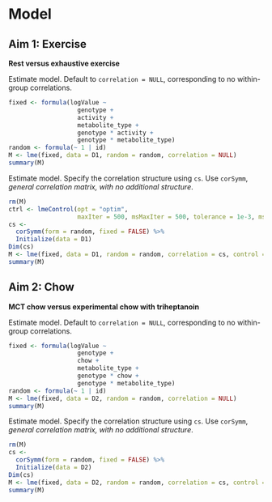 # Model


## Aim 1: Exercise

**Rest versus exhaustive exercise**

Estimate model.
Default to `correlation = NULL`, corresponding to no within-group correlations.

```r
fixed <- formula(logValue ~
                   genotype +
                   activity +
                   metabolite_type +
                   genotype * activity +
                   genotype * metabolite_type)
random <- formula(~ 1 | id)
M <- lme(fixed, data = D1, random = random, correlation = NULL)
summary(M)
```

Estimate model.
Specify the correlation structure using `cs`.
Use `corSymm`, *general correlation matrix, with no additional structure*.

```r
rm(M)
ctrl <- lmeControl(opt = "optim",
                   maxIter = 500, msMaxIter = 500, tolerance = 1e-3, msTol = 1e-3)
cs <-
  corSymm(form = random, fixed = FALSE) %>%
  Initialize(data = D1)
Dim(cs)
M <- lme(fixed, data = D1, random = random, correlation = cs, control = ctrl)
summary(M)
```


## Aim 2: Chow

**MCT chow versus experimental chow with triheptanoin**

Estimate model.
Default to `correlation = NULL`, corresponding to no within-group correlations.

```r
fixed <- formula(logValue ~
                   genotype +
                   chow +
                   metabolite_type +
                   genotype * chow +
                   genotype * metabolite_type)
random <- formula(~ 1 | id)
M <- lme(fixed, data = D2, random = random, correlation = NULL)
summary(M)
```

Estimate model.
Specify the correlation structure using `cs`.
Use `corSymm`, *general correlation matrix, with no additional structure*.

```r
rm(M)
cs <-
  corSymm(form = random, fixed = FALSE) %>%
  Initialize(data = D2)
Dim(cs)
M <- lme(fixed, data = D2, random = random, correlation = cs, control = ctrl)
summary(M)
```
